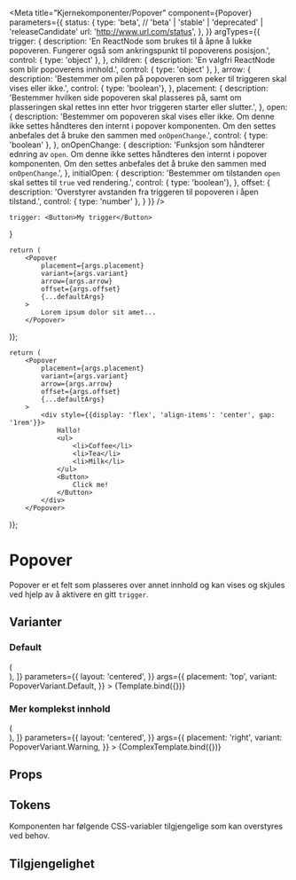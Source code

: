 

<Meta
    title="Kjernekomponenter/Popover"
    component={Popover}
    parameters={{
        status: {
            type: 'beta', // 'beta' | 'stable' | 'deprecated' | 'releaseCandidate'
            url: 'http://www.url.com/status',
        },
    }}
    argTypes={{
        trigger: {
            description: 'En ReactNode som brukes til å åpne å lukke popoveren. Fungerer også som ankringspunkt til popoverens posisjon.',
            control: { type: 'object' },
        },
        children: {
            description: 'En valgfri ReactNode som blir popoverens innhold.',
            control: { type: 'object' },
        },
        arrow: {
            description: 'Bestemmer om pilen på popoveren som peker til triggeren skal vises eller ikke.',
            control: { type: 'boolean'},
        },
        placement: {
            description: 'Bestemmer hvilken side popoveren skal plasseres på, samt om plasseringen skal rettes inn etter hvor triggeren starter eller slutter.',
        },
        open: {
            description: 'Bestemmer om popoveren skal vises eller ikke. Om denne ikke settes håndteres den internt i popover komponenten. Om den settes anbefales det å bruke den sammen med `onOpenChange`.',
            control: { type: 'boolean' },
        },
        onOpenChange: {
            description: 'Funksjon som håndterer ednring av `open`. Om denne ikke settes håndteres den internt i popover komponenten. Om den settes anbefales det å bruke den sammen med `onOpenChange`.',
        },
        initialOpen: {
            description: 'Bestemmer om tilstanden `open` skal settes til `true` ved rendering.',
            control: { type: 'boolean'},
        },
        offset: {
            description: 'Overstyrer avstanden fra triggeren til popoveren i åpen tilstand.',
            control: { type: 'number' },
        }
    }}
/>

    trigger: <Button>My trigger</Button>
}

    return (
        <Popover 
            placement={args.placement} 
            variant={args.variant}
            arrow={args.arrow}
            offset={args.offset}
            {...defaultArgs}
        >
            Lorem ipsum dolor sit amet...
        </Popover>
)};

    return (
        <Popover 
            placement={args.placement} 
            variant={args.variant}
            arrow={args.arrow}
            offset={args.offset}
            {...defaultArgs}
        >
            <div style={{display: 'flex', 'align-items': 'center', gap: '1rem'}}>
                Hallo!
                <ul>
                    <li>Coffee</li>
                    <li>Tea</li>
                    <li>Milk</li>
                </ul>
                <Button>
                    Click me!
                </Button>
            </div>
        </Popover>
)};

# Popover

<BetaBlock />

Popover er et felt som plasseres over annet innhold og kan vises og skjules ved hjelp av å aktivere en gitt `trigger`. 

## Varianter

### Default

<Canvas>
    <Story
        name="Popover"
        decorators={[
            (Story) => (
            <div style={{ margin: '3em' }}>
                <Story />
            </div>
            ),
        ]}
        parameters={{
            layout: 'centered',
        }}
        args={{
            placement: 'top',
            variant: PopoverVariant.Default,
        }}
    >
        {Template.bind({})}
    </Story>
</Canvas>

### Mer komplekst innhold

<Canvas>
    <Story
        name="Mer komplekst innhold"
          decorators={[
            (Story) => (
            <div style={{ margin: '3em' }}>
                <Story />
            </div>
            ),
        ]}
        parameters={{
            layout: 'centered',
        }}
        args={{
            placement: 'right',
            variant: PopoverVariant.Warning,
        }}
    >
        {ComplexTemplate.bind({})}
    </Story>
</Canvas>

## Props
<ArgsTable story='Popover' />

## Tokens
Komponenten har følgende CSS-variabler tilgjengelige som kan overstyres ved behov.
<TokensTable jsonKey='component.popover' componentName='popover' />

## Tilgjengelighet
